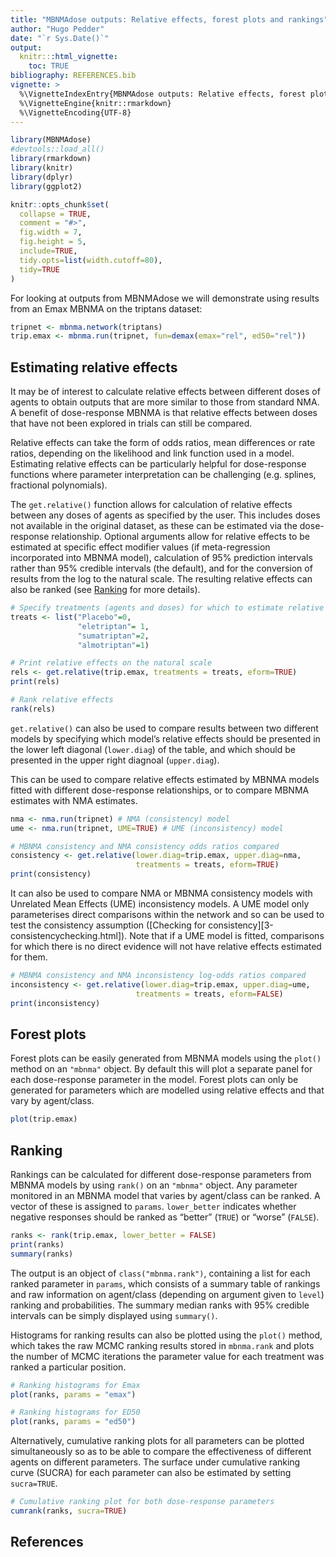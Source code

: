 ```yaml
---
title: "MBNMAdose outputs: Relative effects, forest plots and rankings"
author: "Hugo Pedder"
date: "`r Sys.Date()`"
output:
  knitr:::html_vignette:
    toc: TRUE
bibliography: REFERENCES.bib
vignette: >
  %\VignetteIndexEntry{MBNMAdose outputs: Relative effects, forest plots and rankings}
  %\VignetteEngine{knitr::rmarkdown}
  %\VignetteEncoding{UTF-8}
---
```


```r
library(MBNMAdose)
#devtools::load_all()
library(rmarkdown)
library(knitr)
library(dplyr)
library(ggplot2)

knitr::opts_chunk$set(
  collapse = TRUE,
  comment = "#>",
  fig.width = 7,
  fig.height = 5,
  include=TRUE,
  tidy.opts=list(width.cutoff=80),
  tidy=TRUE
)
```

For looking at outputs from MBNMAdose we will demonstrate using
results from an Emax MBNMA on the triptans dataset:

```r
tripnet <- mbnma.network(triptans)
trip.emax <- mbnma.run(tripnet, fun=demax(emax="rel", ed50="rel")) 
```

## Estimating relative effects

It may be of interest to calculate relative effects between different
doses of agents to obtain outputs that are more similar to those from
standard NMA. A benefit of dose-response MBNMA is that relative effects between doses that have not been explored in trials can still be compared. 

Relative effects can take the form of odds ratios, mean
differences or rate ratios, depending on the likelihood and link
function used in a model. Estimating relative effects can be
particularly helpful for dose-response functions where parameter
interpretation can be challenging (e.g. splines, fractional
polynomials).

The `get.relative()` function allows for calculation of relative effects
between any doses of agents as specified by the user. This includes
doses not available in the original dataset, as these can be estimated
via the dose-response relationship. Optional arguments allow for
relative effects to be estimated at specific effect modifier values (if
meta-regression incorporated into MBNMA model), calculation of 95%
prediction intervals rather than 95% credible intervals (the default),
and for the conversion of results from the log to the natural scale. The
resulting relative effects can also be ranked (see [Ranking] for more
details).

```r
# Specify treatments (agents and doses) for which to estimate relative effects
treats <- list("Placebo"=0,
               "eletriptan"= 1,
               "sumatriptan"=2,
               "almotriptan"=1)

# Print relative effects on the natural scale
rels <- get.relative(trip.emax, treatments = treats, eform=TRUE)
print(rels)

# Rank relative effects
rank(rels)
```

`get.relative()` can also be used to compare results between two different models by specifying which model's relative effects should be presented in the lower left diagonal (`lower.diag`) of the table, and which should be presented in the upper right diagnoal (`upper.diag`).

This can be used to compare relative effects estimated by MBNMA models fitted with different dose-response relationships, or to compare MBNMA estimates with NMA estimates.

```r
nma <- nma.run(tripnet) # NMA (consistency) model
ume <- nma.run(tripnet, UME=TRUE) # UME (inconsistency) model
```
```r
# MBNMA consistency and NMA consistency odds ratios compared 
consistency <- get.relative(lower.diag=trip.emax, upper.diag=nma,
                            treatments = treats, eform=TRUE)
print(consistency)
```

It can also be used to compare NMA or MBNMA consistency models with Unrelated Mean Effects (UME) inconsistency models. A UME model only parameterises direct comparisons within the network and so can be used to test the consistency assumption ([Checking for consistency][3-consistencychecking.html]). Note that if a UME model is fitted, comparisons for which there is no direct evidence will not have relative effects estimated for them.

```r
# MBNMA consistency and NMA inconsistency log-odds ratios compared
inconsistency <- get.relative(lower.diag=trip.emax, upper.diag=ume,
                            treatments = treats, eform=FALSE)
print(inconsistency)
```

## Forest plots

Forest plots can be easily generated from MBNMA models using the
`plot()` method on an `"mbnma"` object. By default this will plot a
separate panel for each dose-response parameter in the model. Forest
plots can only be generated for parameters which are modelled using
relative effects and that vary by agent/class.

```r
plot(trip.emax)
```


## Ranking

Rankings can be calculated for different dose-response parameters from
MBNMA models by using `rank()` on an `"mbnma"` object. Any parameter
monitored in an MBNMA model that varies by agent/class can be ranked. A
vector of these is assigned to `params`. `lower_better` indicates
whether negative responses should be ranked as "better" (`TRUE`) or
"worse" (`FALSE`).

```r
ranks <- rank(trip.emax, lower_better = FALSE)
print(ranks)
summary(ranks)
```

The output is an object of `class("mbnma.rank")`, containing a list for
each ranked parameter in `params`, which consists of a summary table of
rankings and raw information on agent/class (depending on argument given
to `level`) ranking and probabilities. The summary median ranks with 95%
credible intervals can be simply displayed using `summary()`.

Histograms for ranking results can also be plotted using the `plot()`
method, which takes the raw MCMC ranking results stored in `mbnma.rank`
and plots the number of MCMC iterations the parameter value for each
treatment was ranked a particular position.

```r
# Ranking histograms for Emax
plot(ranks, params = "emax")

# Ranking histograms for ED50
plot(ranks, params = "ed50")
```

Alternatively, cumulative ranking plots for all parameters can be
plotted simultaneously so as to be able to compare the effectiveness of
different agents on different parameters. The surface under cumulative
ranking curve (SUCRA) for each parameter can also be estimated by
setting `sucra=TRUE`.

```r
# Cumulative ranking plot for both dose-response parameters
cumrank(ranks, sucra=TRUE)
```

## References
